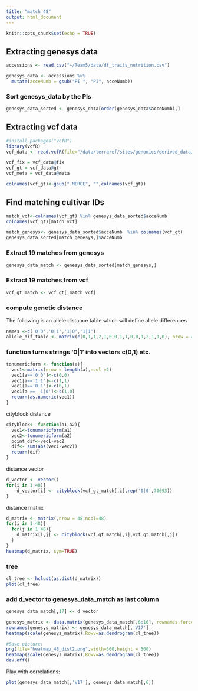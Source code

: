 ```yaml
---
title: "match_48"
output: html_document
---
```


```r
knitr::opts_chunk$set(echo = TRUE)
```

## Extracting genesys data 
```r
accessions <- read.csv("~/Team5/data/df_traits_nutrition.csv")

genesys_data <- accessions %>%
  mutate(acceNumb = gsub("PI ", "PI", acceNumb))
```

### Sort genesys_data by the PIs
```r
genesys_data_sorted <- genesys_data[order(genesys_data$acceNumb),]
```

## Extracting vcf data 
```r
#install.packages("vcfR")
library(vcfR)
vcf_data <- read.vcfR(file="/data/terraref/sites/genomics/derived_data/ril/gbs/imp_TERRA_RIL_SNP.vcf")

vcf_fix = vcf_data@fix
vcf_gt = vcf_data@gt
vcf_meta = vcf_data@meta

colnames(vcf_gt)<-gsub(".MERGE", "",colnames(vcf_gt))
```

##  Find matching cultivar IDs
```r
match_vcf<-colnames(vcf_gt) %in% genesys_data_sorted$acceNumb
colnames(vcf_gt)[match_vcf]

match_genesys<- genesys_data_sorted$acceNumb  %in% colnames(vcf_gt)
genesys_data_sorted[match_genesys,]$acceNumb
```

### Extract 19 matches from genesys
```r
genesys_data_match <- genesys_data_sorted[match_genesys,]
```

### Extract 19 matches from vcf
```r
vcf_gt_match <- vcf_gt[,match_vcf]
```

### compute genetic distance

The following is an allele distance table which will define allele differences
```r
names <-c('0|0','0|1','1|0','1|1')
allele_dif_table <- matrix(c(0,1,1,2,1,0,0,1,1,0,0,1,2,1,1,0), nrow = 4,ncol = 4, dimnames = list(names, names))
```

### function turns strings '0|1'  into vectors c(0,1) etc.
```r
tonumericform <- function(a){
  vec1<-matrix(nrow = length(a),ncol =2)
  vec1[a=='0|0']<-c(0,0)
  vec1[a=='1|1']<-c(1,1)
  vec1[a=='0|1']<-c(0,1)
  vec1[a == '1|0']<-c(1,0)
  return(as.numeric(vec1)) 
} 
```

cityblock distance
```r
cityblock<- function(a1,a2){
  vec1<-tonumericform(a1)
  vec2<-tonumericform(a2)
  point_dif<-vec1-vec2
  dif<- sum(abs(vec1-vec2))
  return(dif)
}
```

distance vector
```r
d_vector <- vector()
for(i in 1:48){
    d_vector[i] <- cityblock(vcf_gt_match[,i],rep('0|0',70693))
}
```

distance matrix
```r
d_matrix <- matrix(,nrow = 48,ncol=48)
for(i in 1:48){
  for(j in 1:48){
    d_matrix[i,j] <- cityblock(vcf_gt_match[,i],vcf_gt_match[,j])
  }
}
heatmap(d_matrix, sym=TRUE)
```

### tree
```r
cl_tree <- hclust(as.dist(d_matrix))
plot(cl_tree)
```

### add d_vector to genesys_data_match as last column 
```r
genesys_data_match[,17] <- d_vector
```


```r
genesys_matrix <- data.matrix(genesys_data_match[,6:16], rownames.force = NA)
rownames(genesys_matrix) <- genesys_data_match[,'V17']
heatmap(scale(genesys_matrix),Rowv=as.dendrogram(cl_tree))
```

```r
#Save picture:
png(file="heatmap_48_dist2.png",width=500,height = 500)
heatmap(scale(genesys_matrix),Rowv=as.dendrogram(cl_tree))
dev.off()
```

Play with correlations:
```r
plot(genesys_data_match[,'V17'], genesys_data_match[,6])
```

